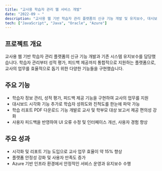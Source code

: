 ```yaml
---
title: "교사용 학습자 관리 웹 서비스 개발"
date: "2022-09 ~ "
description: "교사용 웹 기반 학습자 관리 플랫폼의 신규 기능 개발 및 유지보수, 대시보드 시각화와 리포트 기능 추가로 교사 업무 효율성 향상"
tech: ["JavaScript", "Java", "Oracle", "Azure"]
---
```


## 프로젝트 개요
교사용 웹 기반 학습자 관리 플랫폼의 신규 기능 개발과 기존 시스템 유지보수를 담당했습니다. 학습자 관리부터 성적 평가, 피드백 제공까지 통합적으로 지원하는 플랫폼으로, 교사의 업무를 효율적으로 돕기 위한 다양한 기능들을 구현했습니다.

## 주요 기능
- 학습자 정보 관리, 성적 평가, 피드백 제공 기능을 구현하여 교사의 업무를 지원
- 대시보드 시각화 기능 추가로 학습자 성취도와 진척도를 한눈에 파악 가능
- 학습 리포트 PDF 다운로드 기능 개발로 교사 및 학부모 대상 보고서 제공 편의성 강화
- 사용자 피드백을 반영하여 UI 오류 수정 및 인터페이스 개선, 사용자 경험 향상

## 주요 성과
- 시각화 및 리포트 기능 도입으로 교사 업무 효율이 약 15% 향상
- 플랫폼 안정성 강화 및 사용자 만족도 증가
- Azure 기반 인프라 환경에서 안정적인 서비스 운영과 유지보수 수행
